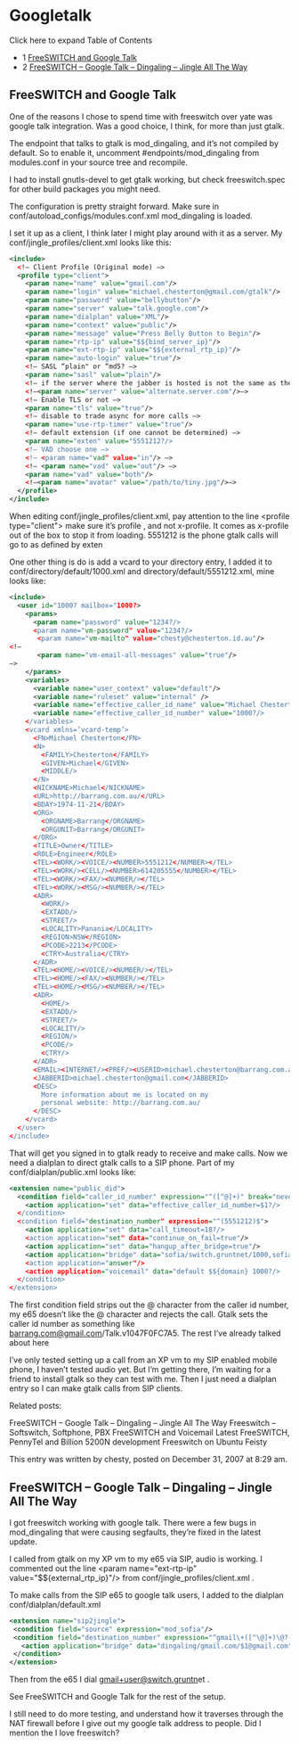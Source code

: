 
# Googletalk 

 

Click here to expand Table of Contents

* 1 [FreeSWITCH and Google Talk](#freeswitch-and-google-talk)
* 2 [FreeSWITCH – Google Talk – Dingaling – Jingle All The Way](#freeswitch--google-talk--dingaling--jingle-all-the-way)

## FreeSWITCH and Google Talk

One of the reasons I chose to spend time with freeswitch over yate was google talk integration. Was a good choice, I think, for more than just gtalk.

The endpoint that talks to gtalk is mod\_dingaling, and it’s not compiled by default. So to enable it, uncomment #endpoints/mod\_dingaling from modules.conf in your source tree and recompile.

I had to install gnutls-devel to get gtalk working, but check freeswitch.spec for other build packages you might need.

The configuration is pretty straight forward. Make sure in conf/autoload\_configs/modules.conf.xml mod\_dingaling is loaded.

I set it up as a client, I think later I might play around with it as a server. My conf/jingle\_profiles/client.xml looks like this:

```xml
<include>
  <!– Client Profile (Original mode) –>
  <profile type="client">
    <param name="name" value="gmail.com"/>
    <param name="login" value="michael.chesterton@gmail.com/gtalk"/>
    <param name="password" value="bellybutton"/>
    <param name="server" value="talk.google.com"/>
    <param name="dialplan" value="XML"/>
    <param name="context" value="public"/>
    <param name="message" value="Press Belly Button to Begin"/>
    <param name="rtp-ip" value="$${bind_server_ip}"/>
    <param name="ext-rtp-ip" value="$${external_rtp_ip}"/>
    <param name="auto-login" value="true"/>
    <!– SASL “plain" or “md5? –>
    <param name="sasl" value="plain"/>
    <!– if the server where the jabber is hosted is not the same as the one in the jid –>
    <!–<param name="server" value="alternate.server.com"/>–>
    <!– Enable TLS or not –>
    <param name="tls" value="true"/>
    <!– disable to trade async for more calls –>
    <param name="use-rtp-timer" value="true"/>
    <!– default extension (if one cannot be determined) –>
    <param name="exten" value="5551212?/>
    <!– VAD choose one –>
    <!– <param name="vad" value="in"/> –>
    <!– <param name="vad" value="out"/> –>
    <param name="vad" value="both"/>
    <!–<param name="avatar" value="/path/to/tiny.jpg"/>–>
  </profile>
</include>
```

  
When editing conf/jingle\_profiles/client.xml, pay attention to the line &lt;profile type="client"> make sure it’s profile , and not x-profile. It comes as x-profile out of the box to stop it from loading. 5551212 is the phone gtalk calls will go to as defined by exten

One other thing is do is add a vcard to your directory entry, I added it to conf/directory/default/1000.xml and directory/default/5551212.xml, mine looks like:

```xml
<include>
  <user id="1000? mailbox="1000?>
    <params>
      <param name="password" value="1234?/>
      <param name="vm-password" value="1234?/>
       <param name="vm-mailto" value="chesty@chesterton.id.au"/>
<!–
       <param name="vm-email-all-messages" value="true"/>
–>
    </params>
    <variables>
      <variable name="user_context" value="default"/>
      <variable name="ruleset" value="internal" />
      <variable name="effective_caller_id_name" value="Michael Chesterton"/>
      <variable name="effective_caller_id_number" value="1000?/>
    </variables>
    <vcard xmlns=’vcard-temp’>
      <FN>Michael Chesterton</FN>
      <N>
        <FAMILY>Chesterton</FAMILY>
        <GIVEN>Michael</GIVEN>
        <MIDDLE/>
      </N>
      <NICKNAME>Michael</NICKNAME>
      <URL>http://barrang.com.au/</URL>
      <BDAY>1974-11-21</BDAY>
      <ORG>
        <ORGNAME>Barrang</ORGNAME>
        <ORGUNIT>Barrang</ORGUNIT>
      </ORG>
      <TITLE>Owner</TITLE>
      <ROLE>Engineer</ROLE>
      <TEL><WORK/><VOICE/><NUMBER>5551212</NUMBER></TEL>
      <TEL><WORK/><CELL/><NUMBER>614205555</NUMBER></TEL>
      <TEL><WORK/><FAX/><NUMBER/></TEL>
      <TEL><WORK/><MSG/><NUMBER/></TEL>
      <ADR>
        <WORK/>
        <EXTADD/>
        <STREET/>
        <LOCALITY>Panania</LOCALITY>
        <REGION>NSW</REGION>
        <PCODE>2213</PCODE>
        <CTRY>Australia</CTRY>
      </ADR>
      <TEL><HOME/><VOICE/><NUMBER/></TEL>
      <TEL><HOME/><FAX/><NUMBER/></TEL>
      <TEL><HOME/><MSG/><NUMBER/></TEL>
      <ADR>
        <HOME/>
        <EXTADD/>
        <STREET/>
        <LOCALITY/>
        <REGION/>
        <PCODE/>
        <CTRY/>
      </ADR>
      <EMAIL><INTERNET/><PREF/><USERID>michael.chesterton@barrang.com.au</USERID></EMAIL>
      <JABBERID>michael.chesterton@gmail.com</JABBERID>
      <DESC>
        More information about me is located on my
        personal website: http://barrang.com.au/
      </DESC>
    </vcard>
  </user>
</include>
```

That will get you signed in to gtalk ready to receive and make calls. Now we need a dialplan to direct gtalk calls to a SIP phone. Part of my conf/dialplan/public.xml looks like:

```xml
<extension name="public_did">
  <condition field="caller_id_number" expression="^([^@]+)" break="never">
    <action application="set" data="effective_caller_id_number=$1?/>
  </condition>
  <condition field="destination_number" expression="^(5551212)$">
    <action application="set" data="call_timeout=18?/>
    <action application="set" data="continue_on_fail=true"/>
    <action application="set" data="hangup_after_bridge=true"/>
    <action application="bridge" data="sofia/switch.gruntnet/1000,sofia/switch.gruntnet/1001?/>
    <action application="answer"/>
    <action application="voicemail" data="default $${domain} 1000?/>
  </condition>
</extension>
```

The first condition field strips out the @ character from the caller id number, my e65 doesn’t like the @ character and rejects the call. Gtalk sets the caller id number as something like [barrang.com@gmail.com](mailto:barrang.com@gmail.com)/Talk.v1047F0FC7A5\. The rest I’ve already talked about here

I’ve only tested setting up a call from an XP vm to my SIP enabled mobile phone, I haven’t tested audio yet. But I’m getting there, I’m waiting for a friend to install gtalk so they can test with me. Then I just need a dialplan entry so I can make gtalk calls from SIP clients.

Related posts:

FreeSWITCH – Google Talk – Dingaling – Jingle All The Way Freeswitch – Softswitch, Softphone, PBX FreeSWITCH and Voicemail Latest FreeSWITCH, PennyTel and Billion 5200N development Freeswitch on Ubuntu Feisty

This entry was written by chesty, posted on December 31, 2007 at 8:29 am.

## FreeSWITCH – Google Talk – Dingaling – Jingle All The Way

I got freeswitch working with google talk. There were a few bugs in mod\_dingaling that were causing segfaults, they’re fixed in the latest update.

I called from gtalk on my XP vm to my e65 via SIP, audio is working. I commented out the line &lt;param name="ext-rtp-ip" value="$${external\_rtp\_ip}"/> from conf/jingle\_profiles/client.xml .

To make calls from the SIP e65 to google talk users, I added to the dialplan conf/dialplan/default.xml

```xml
<extension name="sip2jingle">
 <condition field="source" expression="mod_sofia"/>
 <condition field="destination_number" expression="^gmail\+([^\@]+)\@?(.*)$">
   <action application="bridge" data="dingaling/gmail.com/$1@gmail.com"/>
 </condition>
</extension>
```

Then from the e65 I dial [gmail+user@switch.gruntn](mailto:gmail+user@switch.gruntn)et .

See FreeSWITCH and Google Talk for the rest of the setup.

I still need to do more testing, and understand how it traverses through the NAT firewall before I give out my google talk address to people. Did I mention the I love freeswitch?

  

